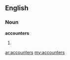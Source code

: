 ==English==
===Noun===
'''accounters'''
# {{plural of|[[accounter]]}}

[[ar:accounters]]
[[my:accounters]]
